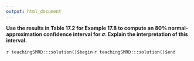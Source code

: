 ```yaml
---
output: html_document
---
```


__Use the results in Table 17.2 for Example 17.8 to compute an $80\%$ normal-approximation confidence interval for $\sigma$.  Explain the interpretation of this interval.__

`r teachingSMRD:::solution()$begin`
`r teachingSMRD:::solution()$end`
